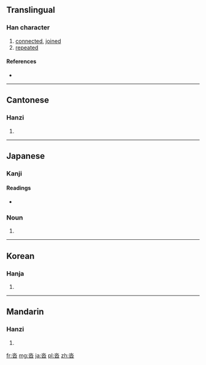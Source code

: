 ==Translingual==

===Han character===
{{Han char|rn=85|rad=水|as=04|sn=8|four=1260<sub>3</sub>|canj=水日 (EA), X水日 (XEA)}}

# [[connected]], [[joined]]
# [[repeated]]

====References====
* {{Han ref|kx=0611.150|dkj=17206|dj=1004.050|hdz=31556.080|uh=6C93|ud=27795|bh=CCEE|bd=52462}}

----

==Cantonese==

===Hanzi===
{{yue-hanzi|jyut=|y=daap6}}

# {{defn|lang=yue|sort=水04}}

----

==Japanese==

===Kanji===
{{ja-kanji|grade=|rs=水04}}

====Readings====
* {{ja-readings|on=[[とう]] (tō)|kun=[[くつ]] (kutsu)}}

===Noun===
{{ja-noun|k|hira=くつ|rom=kutsu}} 

# {{alternative form of|靴|lang=ja}}

----

==Korean==

===Hanja===
{{ko-hanja|hangeul=답|eumhun=|rv=dap|mr=tap|y=tap}}

# {{defn|lang=ko|sort=水04}}

----

==Mandarin==

===Hanzi===
{{cmn-hanzi|pin=[[dá]] ([[da2]]), [[tà]] ([[ta4]])|wg=ta<sup>2</sup>, t'a<sup>4</sup>}}

# {{defn|lang=cmn|sort=水04}}

[[fr:沓]]
[[mg:沓]]
[[ja:沓]]
[[pl:沓]]
[[zh:沓]]